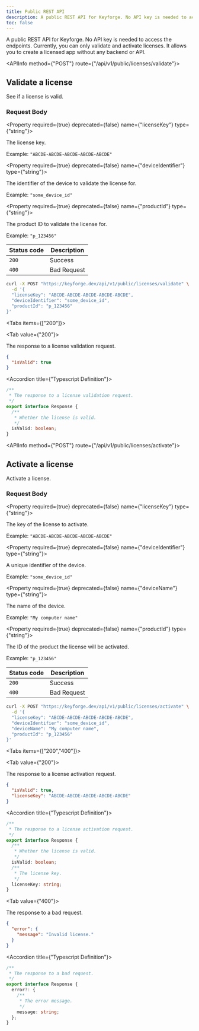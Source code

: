 ```yaml
---
title: Public REST API
description: A public REST API for Keyforge. No API key is needed to access the endpoints. Currently, you can only validate and activate licenses. It allows you to create a licensed app without any backend or API.
toc: false
---
```



A public REST API for Keyforge. No API key is needed to access the endpoints. Currently, you can only validate and activate licenses. It allows you to create a licensed app without any backend or API.

<Root>

<API>

<APIInfo method={"POST"} route={"/api/v1/public/licenses/validate"}>

## Validate a license

See if a license is valid.

### Request Body



<Property required={true} deprecated={false} name={"licenseKey"} type={"string"}>

The license key.

<span>Example:  `"ABCDE-ABCDE-ABCDE-ABCDE-ABCDE"`</span>

</Property>

<Property required={true} deprecated={false} name={"deviceIdentifier"} type={"string"}>

The identifier of the device to validate the license for.

<span>Example:  `"some_device_id"`</span>

</Property>

<Property required={true} deprecated={false} name={"productId"} type={"string"}>

The product ID to validate the license for.

<span>Example:  `"p_123456"`</span>

</Property>

| Status code | Description |
| ----------- | ----------- |
| `200` | Success |
| `400` | Bad Request |

</APIInfo>

<APIExample>

```bash title="curl"
curl -X POST "https://keyforge.dev/api/v1/public/licenses/validate" \
  -d '{
  "licenseKey": "ABCDE-ABCDE-ABCDE-ABCDE-ABCDE",
  "deviceIdentifier": "some_device_id",
  "productId": "p_123456"
}'
```

<Tabs items={["200"]}>

<Tab value={"200"}>

The response to a license validation request.

```json title="Example Response"
{
  "isValid": true
}
```

<Accordions>

<Accordion title={"Typescript Definition"}>

```ts
/**
 * The response to a license validation request.
 */
export interface Response {
  /**
   * Whether the license is valid.
   */
  isValid: boolean;
}

```

</Accordion>

</Accordions>

</Tab>

</Tabs>

</APIExample>

</API>

<API>

<APIInfo method={"POST"} route={"/api/v1/public/licenses/activate"}>

## Activate a license

Activate a license.

### Request Body



<Property required={true} deprecated={false} name={"licenseKey"} type={"string"}>

The key of the license to activate.

<span>Example:  `"ABCDE-ABCDE-ABCDE-ABCDE-ABCDE"`</span>

</Property>

<Property required={true} deprecated={false} name={"deviceIdentifier"} type={"string"}>

A unique identifier of the device.

<span>Example:  `"some_device_id"`</span>

</Property>

<Property required={true} deprecated={false} name={"deviceName"} type={"string"}>

The name of the device.

<span>Example:  `"My computer name"`</span>

</Property>

<Property required={true} deprecated={false} name={"productId"} type={"string"}>

The ID of the product the license will be activated.

<span>Example:  `"p_123456"`</span>

</Property>

| Status code | Description |
| ----------- | ----------- |
| `200` | Success |
| `400` | Bad Request |

</APIInfo>

<APIExample>

```bash title="curl"
curl -X POST "https://keyforge.dev/api/v1/public/licenses/activate" \
  -d '{
  "licenseKey": "ABCDE-ABCDE-ABCDE-ABCDE-ABCDE",
  "deviceIdentifier": "some_device_id",
  "deviceName": "My computer name",
  "productId": "p_123456"
}'
```

<Tabs items={["200","400"]}>

<Tab value={"200"}>

The response to a license activation request.

```json title="Example Response"
{
  "isValid": true,
  "licenseKey": "ABCDE-ABCDE-ABCDE-ABCDE-ABCDE"
}
```

<Accordions>

<Accordion title={"Typescript Definition"}>

```ts
/**
 * The response to a license activation request.
 */
export interface Response {
  /**
   * Whether the license is valid.
   */
  isValid: boolean;
  /**
   * The license key.
   */
  licenseKey: string;
}

```

</Accordion>

</Accordions>

</Tab>

<Tab value={"400"}>

The response to a bad request.

```json title="Example Response"
{
  "error": {
    "message": "Invalid license."
  }
}
```

<Accordions>

<Accordion title={"Typescript Definition"}>

```ts
/**
 * The response to a bad request.
 */
export interface Response {
  error?: {
    /**
     * The error message.
     */
    message: string;
  };
}

```

</Accordion>

</Accordions>

</Tab>

</Tabs>

</APIExample>

</API>

</Root>